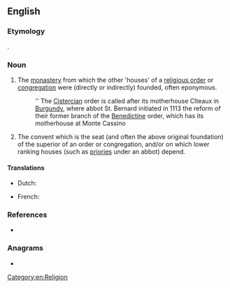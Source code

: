 ==English==

===Etymology===
{{compound|mother|house|lang=en}}.

===Noun===
{{en-noun}}

# The [[monastery]] from which the other 'houses' of a [[religious order]] or [[congregation]] were (directly or indirectly) founded, often eponymous.
#: '' The [[Cistercian]] order is called after its motherhouse Cîteaux in [[Burgundy]], where abbot St. Bernard initiated in 1113 the reform of their former branch of the [[Benedictine]] order, which has its motherhouse at Monte Cassino
# The convent which is the seat (and often the above original foundation) of the superior of an order or congregation, and/or on which lower ranking houses (such as [[priories]] under an abbot) depend.

====Translations====
{{trans-top|}}
{{trans-mid}}
{{trans-bottom}}

{{trans-top|}}
{{trans-mid}}
{{trans-bottom}}

{{checktrans-top}}
* Dutch: {{t-check|nl|moederhuis|n}}
{{trans-mid}}
* French: {{t+check|fr|maison mère|f}}
{{trans-bottom}}

===References===
* {{R:Websters}}

===Anagrams===
* {{anagrams|en|housemother}}

[[Category:en:Religion]]